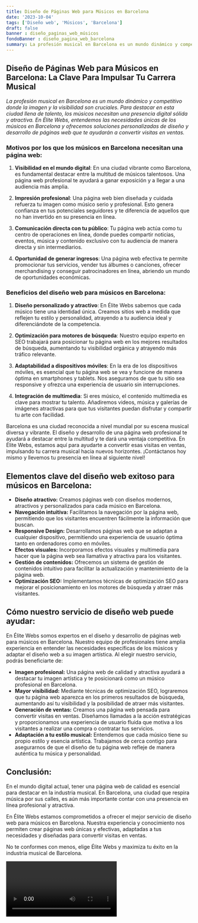 ```yaml
---
title: Diseño de Páginas Web para Músicos en Barcelona
date: '2023-10-04'
tags: ['Diseño web', 'Músicos', 'Barcelona']
draft: false
banner : diseño_paginas_web_músicos
fondoBanner : diseño_pagina_web_barcelona
summary: La profesión musical en Barcelona es un mundo dinámico y competitivo donde la imagen y la visibilidad son cruciales. Para destacar en esta ciudad llena de talento, los músicos necesitan una presencia digital sólida y atractiva. En Élite Webs, entendemos las necesidades únicas de los músicos en Barcelona y ofrecemos soluciones personalizadas de diseño y desarrollo de páginas web que te ayudarán a convertir visitas en ventas.
---
```


## Diseño de Páginas Web para Músicos en Barcelona: La Clave Para Impulsar Tu Carrera Musical

*La profesión musical en Barcelona es un mundo dinámico y competitivo donde la imagen y la visibilidad son cruciales. Para destacar en esta ciudad llena de talento, los músicos necesitan una presencia digital sólida y atractiva. En Élite Webs, entendemos las necesidades únicas de los músicos en Barcelona y ofrecemos soluciones personalizadas de diseño y desarrollo de páginas web que te ayudarán a convertir visitas en ventas.*

### Motivos por los que los músicos en Barcelona necesitan una página web:

1. **Visibilidad en el mundo digital**: En una ciudad vibrante como Barcelona, es fundamental destacar entre la multitud de músicos talentosos. Una página web profesional te ayudará a ganar exposición y a llegar a una audiencia más amplia.

2. **Impresión profesional**: Una página web bien diseñada y cuidada refuerza tu imagen como músico serio y profesional. Esto genera confianza en tus potenciales seguidores y te diferencia de aquellos que no han invertido en su presencia en línea.

3. **Comunicación directa con tu público**: Tu página web actúa como tu centro de operaciones en línea, donde puedes compartir noticias, eventos, música y contenido exclusivo con tu audiencia de manera directa y sin intermediarios.

4. **Oportunidad de generar ingresos**: Una página web efectiva te permite promocionar tus servicios, vender tus álbumes o canciones, ofrecer merchandising y conseguir patrocinadores en línea, abriendo un mundo de oportunidades económicas.

### Beneficios del diseño web para músicos en Barcelona:

1. **Diseño personalizado y atractivo**: En Élite Webs sabemos que cada músico tiene una identidad única. Creamos sitios web a medida que reflejen tu estilo y personalidad, atrayendo a tu audiencia ideal y diferenciándote de la competencia.

2. **Optimización para motores de búsqueda**: Nuestro equipo experto en SEO trabajará para posicionar tu página web en los mejores resultados de búsqueda, aumentando tu visibilidad orgánica y atrayendo más tráfico relevante.

3. **Adaptabilidad a dispositivos móviles**: En la era de los dispositivos móviles, es esencial que tu página web se vea y funcione de manera óptima en smartphones y tablets. Nos aseguramos de que tu sitio sea responsive y ofrezca una experiencia de usuario sin interrupciones.

4. **Integración de multimedia**: Si eres músico, el contenido multimedia es clave para mostrar tu talento. Añadiremos videos, música y galerías de imágenes atractivas para que tus visitantes puedan disfrutar y compartir tu arte con facilidad.

Barcelona es una ciudad reconocida a nivel mundial por su escena musical diversa y vibrante. El diseño y desarrollo de una página web profesional te ayudará a destacar entre la multitud y te dará una ventaja competitiva. En Élite Webs, estamos aquí para ayudarte a convertir esas visitas en ventas, impulsando tu carrera musical hacia nuevos horizontes. ¡Contáctanos hoy mismo y llevemos tu presencia en línea al siguiente nivel!

<GifSeo />

<Cta />

## Elementos clave del diseño web exitoso para músicos en Barcelona:

- **Diseño atractivo:** Creamos páginas web con diseños modernos, atractivos y personalizados para cada músico en Barcelona.
- **Navegación intuitiva:** Facilitamos la navegación por la página web, permitiendo que los visitantes encuentren fácilmente la información que buscan.
- **Responsive Design:** Desarrollamos páginas web que se adaptan a cualquier dispositivo, permitiendo una experiencia de usuario óptima tanto en ordenadores como en móviles.
- **Efectos visuales:** Incorporamos efectos visuales y multimedia para hacer que la página web sea llamativa y atractiva para los visitantes.
- **Gestión de contenidos:** Ofrecemos un sistema de gestión de contenidos intuitivo para facilitar la actualización y mantenimiento de la página web.
- **Optimización SEO:** Implementamos técnicas de optimización SEO para mejorar el posicionamiento en los motores de búsqueda y atraer más visitantes.

## Cómo nuestro servicio de diseño web puede ayudar:

En Élite Webs somos expertos en el diseño y desarrollo de páginas web para músicos en Barcelona. Nuestro equipo de profesionales tiene amplia experiencia en entender las necesidades específicas de los músicos y adaptar el diseño web a su imagen artística. Al elegir nuestro servicio, podrás beneficiarte de:

- **Imagen profesional:** Una página web de calidad y atractiva ayudará a destacar tu imagen artística y te posicionará como un músico profesional en Barcelona.
- **Mayor visibilidad:** Mediante técnicas de optimización SEO, lograremos que tu página web aparezca en los primeros resultados de búsqueda, aumentando así tu visibilidad y la posibilidad de atraer más visitantes.
- **Generación de ventas:** Creamos una página web pensada para convertir visitas en ventas. Diseñamos llamadas a la acción estratégicas y proporcionamos una experiencia de usuario fluida que motiva a los visitantes a realizar una compra o contratar tus servicios.
- **Adaptación a tu estilo musical:** Entendemos que cada músico tiene su propio estilo y esencia artística. Trabajamos de cerca contigo para asegurarnos de que el diseño de tu página web refleje de manera auténtica tu música y personalidad.

## Conclusión:

En el mundo digital actual, tener una página web de calidad es esencial para destacar en la industria musical. En Barcelona, una ciudad que respira música por sus calles, es aún más importante contar con una presencia en línea profesional y atractiva.

En Élite Webs estamos comprometidos a ofrecer el mejor servicio de diseño web para músicos en Barcelona. Nuestra experiencia y conocimiento nos permiten crear páginas web únicas y efectivas, adaptadas a tus necesidades y diseñadas para convertir visitas en ventas.

No te conformes con menos, elige Élite Webs y maximiza tu éxito en la industria musical de Barcelona.

<Video />

<CtaBot job='Músicos' city='Barcelona'/>

<Gmaps query='Barcelona+españa+maps' />